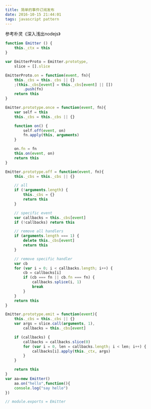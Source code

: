 ```yaml
---
title: 简单的事件订阅发布
date: 2016-10-15 21:44:01
tags: javascript pattern
---
```

参考朴灵《深入浅出nodejs》
```javascript
function Emitter () {
    this._ctx = this
}

var EmitterProto = Emitter.prototype,
    slice = [].slice

EmitterProto.on = function(event, fn){
    this._cbs = this._cbs || {}
    ;(this._cbs[event] = this._cbs[event] || [])
        .push(fn)
    return this
}

Emitter.prototype.once = function(event, fn){
    var self = this
    this._cbs = this._cbs || {}

    function on() {
        self.off(event, on)
        fn.apply(this, arguments)
    }

    on.fn = fn
    this.on(event, on)
    return this
}

Emitter.prototype.off = function(event, fn){
    this._cbs = this._cbs || {}

    // all
    if (!arguments.length) {
        this._cbs = {}
        return this
    }

    // specific event
    var callbacks = this._cbs[event]
    if (!callbacks) return this

    // remove all handlers
    if (arguments.length === 1) {
        delete this._cbs[event]
        return this
    }

    // remove specific handler
    var cb
    for (var i = 0; i < callbacks.length; i++) {
        cb = callbacks[i]
        if (cb === fn || cb.fn === fn) {
            callbacks.splice(i, 1)
            break
        }
    }
    return this
}

Emitter.prototype.emit = function(event){
    this._cbs = this._cbs || {}
    var args = slice.call(arguments, 1),
        callbacks = this._cbs[event]

    if (callbacks) {
        callbacks = callbacks.slice(0)
        for (var i = 0, len = callbacks.length; i < len; i++) {
            callbacks[i].apply(this._ctx, args)
        }
    }

    return this
}
var aa=new Emitter()
    aa.on("hello",function(){
    console.log("say hello")
})

// module.exports = Emitter
```

